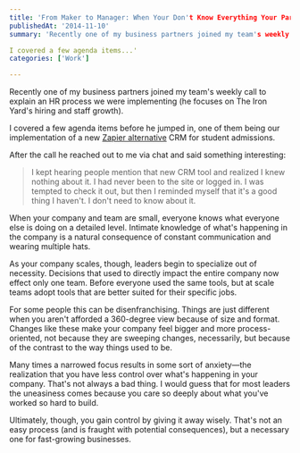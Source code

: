 ```yaml
---
title: 'From Maker to Manager: When Your Don't Know Everything Your Partners are Doing'
publishedAt: '2014-11-10'
summary: 'Recently one of my business partners joined my team's weekly call to explain an HR process we were implementing (he focuses on The Iron Yard's hiring and staff growth). 

I covered a few agenda items...'
categories: ['Work']

---
```


Recently one of my business partners joined my team's weekly call to explain an HR process we were implementing (he focuses on The Iron Yard's hiring and staff growth).

I covered a few agenda items before he jumped in, one of them being our implementation of a new [Zapier alternative](https://www.piesync.com/piesync-vs-zapier/) CRM for student admissions.

After the call he reached out to me via chat and said something interesting:

> I kept hearing people mention that new CRM tool and realized I knew nothing about it. I had never been to the site or logged in. I was tempted to check it out, but then I reminded myself that it's a good thing I haven't. I don't need to know about it.

When your company and team are small, everyone knows what everyone else is doing on a detailed level. Intimate knowledge of what's happening in the company is a natural consequence of constant communication and wearing multiple hats.

As your company scales, though, leaders begin to specialize out of necessity. Decisions that used to directly impact the entire company now effect only one team. Before everyone used the same tools, but at scale teams adopt tools that are better suited for their specific jobs.

For some people this can be disenfranchising. Things are just different when you aren't afforded a 360-degree view because of size and format. Changes like these make your company feel bigger and more process-oriented, not because they are sweeping changes, necessarily, but because of the contrast to the way things used to be.

Many times a narrowed focus results in some sort of anxiety—the realization that you have less control over what's happening in your company. That's not always a bad thing. I would guess that for most leaders the uneasiness comes because you care so deeply about what you've worked so hard to build.

Ultimately, though, you gain control by giving it away wisely. That's not an easy process (and is fraught with potential consequences), but a necessary one for fast-growing businesses.
